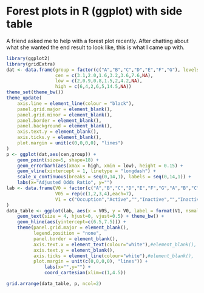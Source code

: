 Forest plots in R (ggplot) with side table
========================================================

A friend asked me to help with a forest plot recently. After chatting about what she wanted the end result to look like, this is what I came up with.

```r
library(ggplot2)
library(gridExtra)
dat <- data.frame(group = factor(c("A","B","C","D","E","F","G"), levels=c("F","E","D","C","B","A","G")),
                  cen = c(3.1,2.0,1.6,3.2,3.6,7.6,NA),
                  low = c(2,0.9,0.8,1.5,2,4.2,NA),
                  high = c(6,4,2,6,5,14.5,NA))
theme_set(theme_bw())
theme_update(
    axis.line = element_line(colour = "black"),
    panel.grid.major = element_blank(),
    panel.grid.minor = element_blank(),
    panel.border = element_blank(),
    panel.background = element_blank(),
    axis.text.y = element_blank(),
    axis.ticks.y = element_blank(),
    plot.margin = unit(c(0,0,0,0), "lines")
)
p <- ggplot(dat,aes(cen,group)) + 
    geom_point(size=5, shape=18) +
    geom_errorbarh(aes(xmax = high, xmin = low), height = 0.15) +
    geom_vline(xintercept = 1, linetype = "longdash") +
    scale_x_continuous(breaks = seq(0,14,1), labels = seq(0,14,1)) +
    labs(x="Adjusted Odds Ratio", y="")
lab <- data.frame(V0 = factor(c("A","B","C","D","E","F","G","A","B","C","D","E","F","G","A","B","C","D","E","F","G","A","B","C","D","E","F","G"), levels=c("G","F","E","D","C","B","A")),
                  V05 = rep(c(1,2,3,4),each=7),
                  V1 = c("Occuption","Active","","Inactive","","Inactive","","Recreation","Inactive","","Active","","Inactive","","Gender","Men","Women","Men","Women","Men","Women","OR",3.1,2.0,1.6,3.2,3.6,7.6)
)
data_table <- ggplot(lab, aes(x = V05, y = V0, label = format(V1, nsmall = 1))) +
    geom_text(size = 4, hjust=0, vjust=0.5) + theme_bw() +
    geom_hline(aes(yintercept=c(6.5,7.5))) + 
    theme(panel.grid.major = element_blank(), 
          legend.position = "none",
          panel.border = element_blank(), 
          axis.text.x = element_text(colour="white"),#element_blank(),
          axis.text.y = element_blank(), 
          axis.ticks = element_line(colour="white"),#element_blank(),
          plot.margin = unit(c(0,0,0,0), "lines")) +
              labs(x="",y="") +
              coord_cartesian(xlim=c(1,4.5))
```

```r
grid.arrange(data_table, p, ncol=2)
```